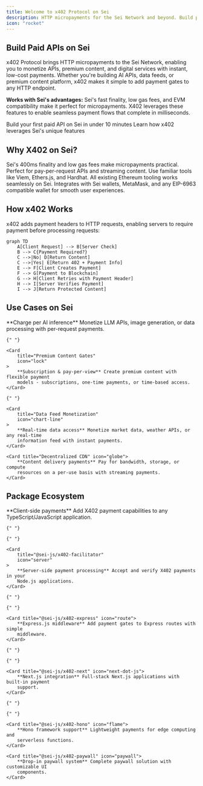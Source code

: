 ```yaml
---
title: Welcome to x402 Protocol on Sei
description: HTTP micropayments for the Sei Network and beyond. Build paid APIs, premium content, and micropayment systems.
icon: "rocket"
---
```


## Build Paid APIs on Sei

x402 Protocol brings HTTP micropayments to the Sei Network, enabling you to monetize APIs, premium content, and digital
services with instant, low-cost payments. Whether you're building AI APIs, data feeds, or premium content platform,
x402 makes it simple to add payment gates to any HTTP endpoint.

**Works with Sei's advantages:** Sei's fast finality, low gas fees, and EVM compatibility make it perfect for micropayments. X402 leverages these features to enable seamless payment flows that complete in milliseconds.

<CardGroup cols={2}>
    <Card title="Quick Start" href="/quickstart" icon="play">
        Build your first paid API on Sei in under 10 minutes
    </Card>
    <Card title="Sei Integration" href="/sei/introduction" icon="coins">
        Learn how x402 leverages Sei's unique features
    </Card>
</CardGroup>

## Why X402 on Sei?

<AccordionGroup>
    <Accordion title="Fast & Cheap Payments" icon="bolt">
        Sei's 400ms finality and low gas fees make micropayments practical. Perfect
        for pay-per-request APIs and streaming content.
    </Accordion>
    <Accordion title="EVM Compatible" icon="code">
        Use familiar tools like Viem, Ethers.js, and Hardhat. All existing Ethereum
        tooling works seamlessly on Sei.
    </Accordion>
    <Accordion title="Built-in Wallet Support" icon="wallet">
        Integrates with Sei wallets, MetaMask, and any EIP-6963 compatible wallet
        for smooth user experiences.
    </Accordion>
</AccordionGroup>

## How x402 Works

x402 adds payment headers to HTTP requests, enabling servers to require payment before processing requests:

```mermaid
graph TD
    A[Client Request] --> B[Server Check]
    B --> C{Payment Required?}
    C -->|No| D[Return Content]
    C -->|Yes| E[Return 402 + Payment Info]
    E --> F[Client Creates Payment]
    F --> G[Payment to Blockchain]
    G --> H[Client Retries with Payment Header]
    H --> I[Server Verifies Payment]
    I --> J[Return Protected Content]
```

## Use Cases on Sei

<CardGroup cols={2}>
    <Card title="AI API Monetization" icon="robot">
        **Charge per AI inference** Monetize LLM APIs, image generation, or data
        processing with per-request payments.
    </Card>

    {" "}

    <Card
        title="Premium Content Gates"
        icon="lock"
    >
        **Subscription & pay-per-view** Create premium content with flexible payment
        models - subscriptions, one-time payments, or time-based access.
    </Card>

    {" "}

    <Card
        title="Data Feed Monetization"
        icon="chart-line"
    >
        **Real-time data access** Monetize market data, weather APIs, or any real-time
        information feed with instant payments.
    </Card>

    <Card title="Decentralized CDN" icon="globe">
        **Content delivery payments** Pay for bandwidth, storage, or compute
        resources on a per-use basis with streaming payments.
    </Card>
</CardGroup>

## Package Ecosystem

<CardGroup cols={2}>
    <Card
        title="@sei-js/x402-client"
        icon="download"
    >
        **Client-side payments** Add X402 payment capabilities to any
        TypeScript/JavaScript application.
    </Card>

    {" "}

    {" "}

    <Card
        title="@sei-js/x402-facilitator"
        icon="server"
    >
        **Server-side payment processing** Accept and verify X402 payments in your
        Node.js applications.
    </Card>

    {" "}

    {" "}

    <Card title="@sei-js/x402-express" icon="route">
        **Express.js middleware** Add payment gates to Express routes with simple
        middleware.
    </Card>

    {" "}

    {" "}

    <Card title="@sei-js/x402-next" icon="next-dot-js">
        **Next.js integration** Full-stack Next.js applications with built-in payment
        support.
    </Card>

    {" "}

    {" "}

    <Card title="@sei-js/x402-hono" icon="flame">
        **Hono framework support** Lightweight payments for edge computing and
        serverless functions.
    </Card>

    <Card title="@sei-js/x402-paywall" icon="paywall">
        **Drop-in paywall system** Complete paywall solution with customizable UI
        components.
    </Card>
</CardGroup>
